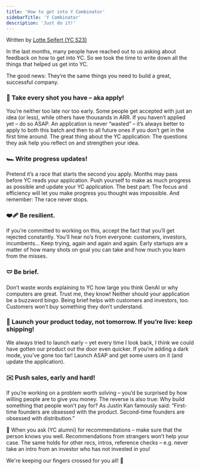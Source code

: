 ```yaml
---
title: 'How to get into Y Combinator'
sidebarTitle: 'Y Combinator'
description: 'Just do it!'
---
```

Written by [Lotte Seifert (YC S23)](https://x.com/lotteellen)

In the last months, many people have reached out to us asking about feedback on how to get into YC.  So we took the time to write down all the things that helped us get into YC.

The good news: They’re the same things you need to build a great, successful company.

### 🏀 Take every shot you have – aka apply!
You’re neither too late nor too early. Some people get accepted with just an idea (or less), while others have thousands in ARR. If you haven’t applied yet – do so ASAP. An application is never “wasted” – it’s always better to apply to both this batch and then to all future ones if you don’t get in the first time around. The great thing about the YC application: The questions they ask help you reflect on and strengthen your idea.

### 🏎️ Write progress updates!
Pretend it’s a race that starts the second you apply. Months may pass before YC reads your application. Push yourself to make as much progress as possible and update your YC application. The best part: The focus and efficiency will let you make progress you thought was impossible. And remember: The race never stops.

### ❤️‍🩹 Be resilient.
If you’re committed to working on this, accept the fact that you’ll get rejected constantly. You’ll hear no’s from everyone: customers, investors, incumbents... Keep trying, again and again and again. Early startups are a matter of how many shots on goal you can take and how much you learn from the misses.

### 🩲 Be brief.
Don’t waste words explaining to YC how large you think GenAI or why computers are great. Trust me, they know! Neither should your application be a buzzword bingo. Being brief helps with customers and investors, too. Customers won’t buy something they don’t understand.

### 🚀 Launch your product today, not tomorrow. If you’re live: keep shipping!
We always tried to launch early – yet every time I look back, I think we could have gotten our product out the door even quicker. If you’re adding a dark mode, you’ve gone too far! Launch ASAP and get some users on it (and update the application).

### ✉️ Push sales, early and hard!
If you’re working on a problem worth solving – you’d be surprised by how willing people are to give you money. The reverse is also true: Why build something that people won’t pay for? As Justin Kan famously said: “First-time founders are obsessed with the product. Second-time founders are obsessed with distribution.”

🤝 When you ask (YC alumni) for recommendations – make sure that the person knows you well. Recommendations from strangers won’t help your case. The same holds for other recs, intros, reference checks – e.g. never take an intro from an investor who has not invested in you!

We're keeping our fingers crossed for you all! 🤞
